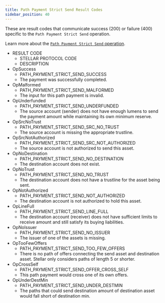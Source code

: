 ```yaml
---
title: Path Payment Strict Send Result Codes
sidebar_position: 40
---
```



These are result codes that communicate success (200) or failure (400) specific to the `Path Payment Strict Send` operation.

Learn more about the [`Path Payment Strict Send` operation](../../../../../../docs/learn/fundamentals/transactions/list-of-operations#path-payment-strict-send).

<AttributeTable>

- RESULT CODE
  - STELLAR PROTOCOL CODE
  - DESCRIPTION
- OpSuccess
  - PATH_PAYMENT_STRICT_SEND_SUCCESS
  - The payment was successfully completed.
- OpMalformed
  - PATH_PAYMENT_STRICT_SEND_MALFORMED
  - The input for this path payment is invalid.
- OpUnderfunded
  - PATH_PAYMENT_STRICT_SEND_UNDERFUNDED
  - The source account (sender) does not have enough lumens to send the payment amount while maintaining its own minimum reserve.
- OpSrcNoTrust
  - PATH_PAYMENT_STRICT_SEND_SRC_NO_TRUST
  - The source account is missing the appropriate trustline.
- OpSrcNotAuthorized
  - PATH_PAYMENT_STRICT_SEND_SRC_NOT_AUTHORIZED
  - The source account is not authorized to send this asset.
- OpNoDestination
  - PATH_PAYMENT_STRICT_SEND_NO_DESTINATION
  - The destination account does not exist.
- OpNoTrust
  - PATH_PAYMENT_STRICT_SEND_NO_TRUST
  - The destination account does not have a trustline for the asset being sent.
- OpNotAuthorized
  - PATH_PAYMENT_STRICT_SEND_NOT_AUTHORIZED
  - The destination account is not authorized to hold this asset.
- OpLineFull
  - PATH_PAYMENT_STRICT_SEND_LINE_FULL
  - The destination account (receiver) does not have sufficient limits to receive amount and still satisfy its buying liabilities.
- OpNoIssuer
  - PATH_PAYMENT_STRICT_SEND_NO_ISSUER
  - The issuer of one of the assets is missing.
- OpTooFewOffers
  - PATH_PAYMENT_STRICT_SEND_TOO_FEW_OFFERS
  - There is no path of offers connecting the send asset and destination asset. Stellar only considers paths of length 5 or shorter.
- OpCrossSelf
  - PATH_PAYMENT_STRICT_SEND_OFFER_CROSS_SELF
  - This path payment would cross one of its own offers.
- OpUnderDestMin
  - PATH_PAYMENT_STRICT_SEND_UNDER_DESTMIN
  - The paths that could send destination amount of destination asset would fall short of destination min.

</AttributeTable>
